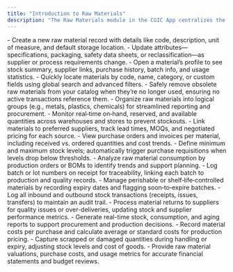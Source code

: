 ```yaml
---
title: "Introduction to Raw Materials"
description: "The Raw Materials module in the CGIC App centralizes the management of all input materials—ensuring accurate tracking, procurement, usage monitoring, and cost control for seamless production support."
---
```


<CardGroup cols={2}>
  <Card title="Add Material" icon="folder-plus" iconType="duotone" href="https://cgic.mintlify.app/core-features/raw-materials/add-material">
    - Create a new raw material record with details like code, description, unit of measure, and default storage location.
  </Card>
  <Card title="Edit Material Details" icon="calendar-lines-pen" iconType="duotone" href="https://cgic.mintlify.app/core-features/raw-materials/edit-material-details">
    - Update attributes—specifications, packaging, safety data sheets, or reclassification—as supplier or process requirements change.
  </Card>
  <Card title="View Material" icon="bullseye-arrow" iconType="duotone" href="https://cgic.mintlify.app/core-features/raw-materials/view-material">
    - Open a material’s profile to see stock summary, supplier links, purchase history, batch info, and usage statistics.
  </Card>
  <Card title="Search Materials" icon="magnifying-glass-minus" iconType="duotone" href="https://cgic.mintlify.app/core-features/raw-materials/view-material">
    - Quickly locate materials by code, name, category, or custom fields using global search and advanced filters.
  </Card>
  <Card title="Delete Material" icon="bin-recycle" iconType="duotone" href="https://cgic.mintlify.app/core-features/raw-materials/delete-material">
    - Safely remove obsolete raw materials from your catalog when they’re no longer used, ensuring no active transactions reference them.
  </Card>
  <Card title="Categorize Materials" icon="group-arrows-rotate" iconType="duotone" href="https://cgic.mintlify.app/core-features/raw-materials/categorize-materials">
    - Organize raw materials into logical groups (e.g., metals, plastics, chemicals) for streamlined reporting and procurement.
  </Card>
  <Card title="Track Stock Levels" icon="chart-line" iconType="duotone" href="https://cgic.mintlify.app/core-features/raw-materials/track-stock-levels">
    - Monitor real‐time on‐hand, reserved, and available quantities across warehouses and stores to prevent stockouts.
  </Card>
  <Card title="Manage Suppliers" icon="people-pants" iconType="duotone" href="https://cgic.mintlify.app/core-features/raw-materials/manage-raw-material-suppliers">
    - Link materials to preferred suppliers, track lead times, MOQs, and negotiated pricing for each source.
  </Card>
  <Card title="Track Purchases" icon="chart-mixed-up-circle-currency" iconType="duotone" href="https://cgic.mintlify.app/core-features/raw-materials/track-purchases">
    - View purchase orders and invoices per material, including received vs. ordered quantities and cost trends.
  </Card>
  <Card title="Set Reorder Points" icon="arrow-pointer" iconType="duotone" href="https://cgic.mintlify.app/core-features/raw-materials/set-reorder-points">
    - Define minimum and maximum stock levels; automatically trigger purchase requisitions when levels drop below thresholds.
  </Card>
  <Card title="Monitor Usage" icon="monitor-waveform" iconType="duotone" href="https://cgic.mintlify.app/core-features/raw-materials/monitor-usage">
    - Analyze raw material consumption by production orders or BOMs to identify trends and support planning.
  </Card>
  <Card title="Record Batches" icon="record-vinyl" iconType="duotone" href="https://cgic.mintlify.app/core-features/raw-materials/record-batches">
    - Log batch or lot numbers on receipt for traceability, linking each batch to production and quality records.
  </Card>
  <Card title="Track Expiry Dates" icon="timeline" iconType="duotone" href="https://cgic.mintlify.app/core-features/raw-materials/track-expiry-dates">
    - Manage perishable or shelf‐life‐controlled materials by recording expiry dates and flagging soon‐to‐expire batches.
  </Card>
  <Card title="Track Movements" icon="timeline-arrow" iconType="duotone" href="https://cgic.mintlify.app/core-features/raw-materials/track-movements">
    - Log all inbound and outbound stock transactions (receipts, issues, transfers) to maintain an audit trail.
  </Card>
  <Card title="Manage Returns" icon="house-person-return" iconType="duotone" href="https://cgic.mintlify.app/core-features/raw-materials/manage-returns-to-suppliers">
    - Process material returns to suppliers for quality issues or over-deliveries, updating stock and supplier performance metrics.
  </Card>
  <Card title="Inventory Reports" icon="chart-user" iconType="duotone" href="https://cgic.mintlify.app/core-features/raw-materials/inventory-reports">
    - Generate real-time stock, consumption, and aging reports to support procurement and production decisions.
  </Card>
  <Card title="Cost Tracking" icon="money-bills-simple" iconType="duotone" href="https://cgic.mintlify.app/core-features/raw-materials/cost-tracking">
    - Record material costs per purchase and calculate average or standard costs for production pricing.
  </Card>
  <Card title="Record Spoilage" icon="chart-scatter-3d" iconType="duotone" href="https://cgic.mintlify.app/core-features/raw-materials/record-spoilage">
    - Capture scrapped or damaged quantities during handling or expiry, adjusting stock levels and cost of goods.
  </Card>
  <Card title="Financial Reporting Data" icon="chart-mixed-up-circle-dollar" iconType="duotone" href="https://cgic.mintlify.app/core-features/raw-materials/financial-reporting-data">
    - Provide raw material valuations, purchase costs, and usage metrics for accurate financial statements and budget reviews.
  </Card>
</CardGroup>